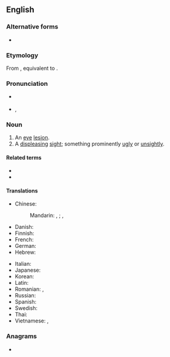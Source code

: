 ==English==

===Alternative forms===
* {{alter|en|eye-sore}}

===Etymology===
From {{inh|en|enm|eiesor}}, equivalent to {{affix|en|eye|sore}}.

===Pronunciation===
* {{a|UK}} {{IPA|en|/ˈaɪsɔː/}}
* {{a|US}} {{IPA|en|/ˈaɪsɔɹ/}}, {{enPR|īʹsôr}}

===Noun===
{{en-noun}}

# An [[eye]] [[lesion]].
# A [[displeasing]] [[sight]]; something prominently [[ugly]] or [[unsightly]].
#: {{ux|en|The building, towering over its surroundings with its square concrete frame and reflective walls of gold-tinted glass, was an '''eyesore''' visible throughout the city.}}
#: {{ant|en|feast for the eyes|eye candy}}

====Related terms====
* {{l|en|earsore}}
* {{l|en|nosesore}}

====Translations====
{{trans-top|a displeasing sight}}
* Chinese:
*: Mandarin: {{t+|cmn|眼中釘}}, {{t+|cmn|眼中钉|tr=yǎnzhōngdīng}}; {{t|cmn|肉中刺，眼中釘}}, {{t|cmn|肉中刺，眼中钉|tr=ròuzhōngcì, yǎnzhōngdīng}}
* Danish: {{t|da|øjebæ|c}} {{qualifier|building}}
* Finnish: {{t+|fi|rumilus}}
* French: {{t+|fr|horreur|f}}
* German: {{t+|de|Schandfleck|m}}
* Hebrew: {{t|he|[[מַחֲזֶה]] [[לֹא]] [[נָעִים]]|f|tr=makhazé lo na'ím}}
{{trans-mid}}
* Italian: {{t|it|pugno in un occhio|m}}
* Japanese: {{t|ja|目障り|tr=mezawari}}
* Korean: {{t|ko|눈엣가시}}
* Latin: {{t|la|[[rēs]] [[odiosus|odiōsa]]|f}}
* Romanian: {{t|ro|[[oroare]] [[vizual]]ă|f}}, {{t|ro|[[dezgust]] [[vizual]]|n}}
* Russian: {{t+|ru|уро́дство|n}}
* Spanish: {{t|es|esperpento|m}}
* Swedish: {{t+|sv|schabrak|n}}
* Thai: {{t|th|ทัศนะอุจาด}}
* Vietnamese: {{t+|vi|ngứa mắt|alt=(điều) ngứa mắt}}, {{t|vi|chướng mắt|alt=(điều) chướng mắt}}
{{trans-bottom}}

===Anagrams===
* {{anagrams|en|a=eeeorsy|Eeyores}}

{{C|en|Appearance}}